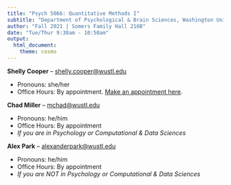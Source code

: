 ```yaml
---
title: "Psych 5066: Quantitative Methods I"
subtitle: "Department of Psychological & Brain Sciences, Washington University in St. Louis"
author: "Fall 2021 | Somers Family Hall 216B"
date: "Tue/Thur 9:30am - 10:50am"
output: 
  html_document:
    theme: cosmo
---
```


**Shelly Cooper** -- [shelly.cooper@wustl.edu](mailto:shelly.cooper@wustl.edu)

- Pronouns: she/her
- Office Hours: By appointment. [Make an appointment here](https://calendly.com/shelly-cooper/30min). 

**Chad Miller** -- [mchad@wustl.edu](mailto:mchad@wustl.edu)

- Pronouns: he/him
- Office Hours: By appointment
- *If you are in Psychology or Computational & Data Sciences*

**Alex Park** -- [alexanderpark@wustl.edu ](mailto:alexanderpark@wustl.edu)

- Pronouns: he/him
- Office Hours: By appointment
- *If you are NOT in Psychology or Computational & Data Sciences*
